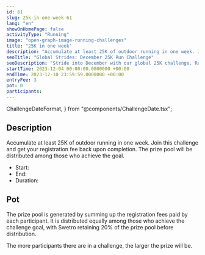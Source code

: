```yaml
---
id: 61
slug: 25k-in-one-week-61
lang: "en"
showOnHomePage: false
activityType: "Running"
image: "open-graph-image-running-challenges"
title: "25K in one week"
description: "Accumulate at least 25K of outdoor running in one week. Join this challenge and get your registration fee back upon completion. The prize pool will be distributed among those who achieve the goal."
seoTitle: "Global Strides: December 25K Run Challenge"
seoDescription: "Stride into December with our global 25K challenge. Run, connect, and win bigger prizes as the global running community grows. Free entry worldwide!"
startTime: 2023-12-04 00:00:00.0000000 +00:00
endTime: 2023-12-10 23:59:59.0000000 +00:00
entryFee: 3
pot: 0
participants:
---
```


  ChallengeDateFormat,
} from "@components/ChallengeDate.tsx";

## Description

Accumulate at least 25K of outdoor running in one week. Join this challenge and get your registration fee back upon completion. The prize pool will be distributed among those who achieve the goal.

- Start: <ChallengeDate date={frontmatter.startTime} lang={frontmatter.lang} dateFormat={ChallengeDateFormat.Long} client:load />
- End: <ChallengeDate date={frontmatter.endTime} lang={frontmatter.lang} dateFormat={ChallengeDateFormat.Long} client:load />
- Duration: <ChallengeDuration startTime={frontmatter.startTime} endTime={frontmatter.endTime} lang={frontmatter.lang} client:load />

## Pot

The prize pool is generated by summing up the registration fees paid by each participant. It is distributed equally among those who achieve the challenge goal, with Swetro retaining 20% of the prize pool before distribution.

The more participants there are in a challenge, the larger the prize will be.

